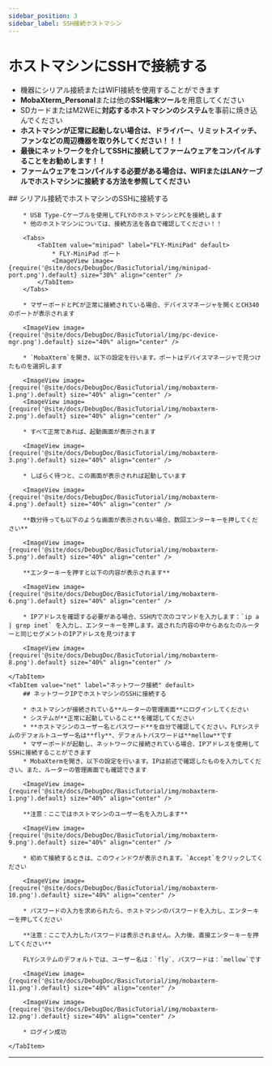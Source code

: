 ```yaml
---
sidebar_position: 3
sidebar_label: SSH接続ホストマシン
---
```







# ホストマシンにSSHで接続する


* 機器にシリアル接続またはWIFI接続を使用することができます
* **MobaXterm_Personal**または他の**SSH端末ツール**を用意してください
* SDカードまたはM2WEに**対応するホストマシンのシステム**を事前に焼き込んでください
* **ホストマシンが正常に起動しない場合は、ドライバー、リミットスイッチ、ファンなどの周辺機器を取り外してください！！！**
* **最後にネットワークを介してSSHに接続してファームウェアをコンパイルすることをお勧めします！！**
* **ファームウェアをコンパイルする必要がある場合は、WIFIまたはLANケーブルでホストマシンに接続する方法を参照してください**

<Tabs>
    <TabItem value="serial" label="シリアル接続" default>
        ## シリアル接続でホストマシンのSSHに接続する

        * USB Type-Cケーブルを使用してFLYのホストマシンとPCを接続します
        * 他のホストマシンについては、接続方法を各自で確認してください！！

        <Tabs>
            <TabItem value="minipad" label="FLY-MiniPad" default>
                * FLY-MiniPad ポート
                <ImageView image={require('@site/docs/DebugDoc/BasicTutorial/img/minipad-port.png').default} size="30%" align="center" />
            </TabItem>
        </Tabs>

        * マザーボードとPCが正常に接続されている場合、デバイスマネージャを開くとCH340のポートが表示されます

        <ImageView image={require('@site/docs/DebugDoc/BasicTutorial/img/pc-device-mgr.png').default} size="40%" align="center" />

        * `MobaXterm`を開き、以下の設定を行います。ポートはデバイスマネージャで見つけたものを選択します

        <ImageView image={require('@site/docs/DebugDoc/BasicTutorial/img/mobaxterm-1.png').default} size="40%" align="center" />
        <ImageView image={require('@site/docs/DebugDoc/BasicTutorial/img/mobaxterm-2.png').default} size="40%" align="center" />

        * すべて正常であれば、起動画面が表示されます

        <ImageView image={require('@site/docs/DebugDoc/BasicTutorial/img/mobaxterm-3.png').default} size="40%" align="center" />

        * しばらく待つと、この画面が表示されれば起動しています

        <ImageView image={require('@site/docs/DebugDoc/BasicTutorial/img/mobaxterm-4.png').default} size="40%" align="center" />

        **数分待っても以下のような画面が表示されない場合、数回エンターキーを押してください**

        <ImageView image={require('@site/docs/DebugDoc/BasicTutorial/img/mobaxterm-5.png').default} size="40%" align="center" />

        **エンターキーを押すと以下の内容が表示されます**

        <ImageView image={require('@site/docs/DebugDoc/BasicTutorial/img/mobaxterm-6.png').default} size="40%" align="center" />

        * IPアドレスを確認する必要がある場合、SSH内で次のコマンドを入力します：`ip a | grep inet` を入力し、エンターキーを押します。返された内容の中からあなたのルーターと同じセグメントのIPアドレスを見つけます

        <ImageView image={require('@site/docs/DebugDoc/BasicTutorial/img/mobaxterm-8.png').default} size="40%" align="center" />

    </TabItem>
    <TabItem value="net" label="ネットワーク接続" default>
        ## ネットワークIPでホストマシンのSSHに接続する

        * ホストマシンが接続されている**ルーターの管理画面**にログインしてください
        * システムが**正常に起動していること**を確認してください
        * **ホストマシンのユーザー名とパスワード**を自分で確認してください。FLYシステムのデフォルトユーザー名は**fly**、デフォルトパスワードは**mellow**です
        * マザーボードが起動し、ネットワークに接続されている場合、IPアドレスを使用してSSHに接続することができます
        * MobaXtermを開き、以下の設定を行います。IPは前述で確認したものを入力してください。また、ルーターの管理画面でも確認できます

        <ImageView image={require('@site/docs/DebugDoc/BasicTutorial/img/mobaxterm-1.png').default} size="40%" align="center" />

        **注意：ここではホストマシンのユーザー名を入力します**

        <ImageView image={require('@site/docs/DebugDoc/BasicTutorial/img/mobaxterm-9.png').default} size="40%" align="center" />

        * 初めて接続するときは、このウィンドウが表示されます。`Accept`をクリックしてください

        <ImageView image={require('@site/docs/DebugDoc/BasicTutorial/img/mobaxterm-10.png').default} size="40%" align="center" />

        * パスワードの入力を求められたら、ホストマシンのパスワードを入力し、エンターキーを押してください

        **注意：ここで入力したパスワードは表示されません。入力後、直接エンターキーを押してください**

        FLYシステムのデフォルトでは、ユーザー名は：`fly`、パスワードは：`mellow`です

        <ImageView image={require('@site/docs/DebugDoc/BasicTutorial/img/mobaxterm-11.png').default} size="40%" align="center" />

        <ImageView image={require('@site/docs/DebugDoc/BasicTutorial/img/mobaxterm-12.png').default} size="40%" align="center" />

        * ログイン成功

    </TabItem>
</Tabs>

----